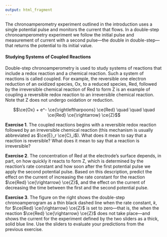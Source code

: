 ```yaml
---
output: html_fragment
---
```


<!-- text for activity 3 -->

The chronoamperometry experiment outlined in the introduction uses a single potential pulse and monitors the current that flows. In a double-step chronoamperometry experiment we follow the initial pulse and measurement of current with a second pulse---the double in double-step---that returns the potential to its initial value. 

#### Studying Systems of Coupled Reactions

Double-step chronoamperometry is used to study systems of reactions that include a redox reaction and a chemical reaction. Such a system of reactions is called coupled. For example, the reversible one electron reduction of an oxidized species, Ox, to a reduced species, Red, followed by the irreversible chemical reaction of Red to form Z is an example of coupling a reversible redox reaction to an irreversible chemical reaction. Note that Z does not undergo oxidation or reduction.

$$\ce{Ox} + e^- \ce{\rightleftharpoons} \ce{Red} \quad \quad \quad \ce{Red} \ce{\rightarrow} \ce{Z}$$

**Exercise 1**. The coupled reactions begins with a reversible redox reaction followed by an irreversible chemical reaction (this mechanism is usually abbreviated as $\ce{E}_r \ce{C}_i$). What does it mean to say that a reaction is reversible? What does it mean to say that a reaction is irreversible?

**Exercise 2**. The concentration of Red at the electrode's surface depends, in part, on how quickly it reacts to form Z, which is determined by the reaction's rate constant and how soon after the first potential pulse we apply the second potential pulse. Based on this description, predict the effect on the current of increasing the rate constant for the reaction $\ce{Red} \ce{\rightarrow} \ce{Z}$, and the effect on the current of decreasing the time between the first and the second potential pulse.

**Exercise 3**. The figure on the right shows the double-step chronoamperogram as a thin black dashed line when the rate constant, $k$, for $\ce{Red} \ce{\rightarrow} \ce{Z}$ is set to zero---that is, the when the reaction $\ce{Red} \ce{\rightarrow} \ce{Z}$ does not take place---and shows the current for the experiment defined by the two sliders as a thick, solid blue line. Use the sliders to evaluate your predictions from the previous exercise.

